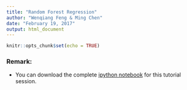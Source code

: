 ```yaml
---
title: "Random Forest Regression"
author: "Wenqiang Feng & Ming Chen"
date: "February 19, 2017"
output: html_document
---
```


```r
knitr::opts_chunk$set(echo = TRUE)
```
### Remark: 

- You can download the complete [ipython notebook](./ipynb/RandomForest.ipynb) for this tutorial session.